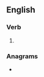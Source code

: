 ==English==

===Verb===
{{head|en|verb form}}

# {{present participle of|aline|lang=en|nocat=1}}

===Anagrams===
* {{anagrams|en|a=agiilnn|laining|nailing}}